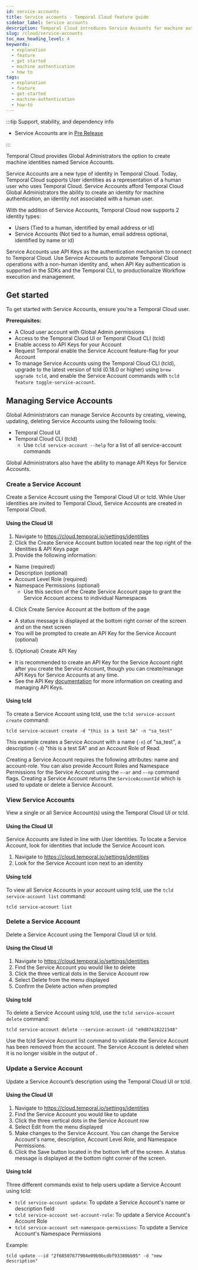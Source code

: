 ```yaml
---
id: service-accounts
title: Service accounts - Temporal Cloud feature guide
sidebar_label: Service accounts
description: Temporal Cloud introduces Service Accounts for machine authentication, enabling non-human identities to interact with Temporal Cloud. Manage Service Accounts via Cloud UI or CLI for secure, automated operations.
slug: /cloud/service-accounts
toc_max_heading_level: 4
keywords:
  - explanation
  - feature
  - get started
  - machine authentication
  - how to
tags:
  - explanation
  - feature
  - get-started
  - machine-authentication
  - how-to
---
```


:::tip Support, stability, and dependency info

- Service Accounts are in [Pre Release](/evaluate/development-production-features/release-stages#pre-release)

:::

Temporal Cloud provides Global Administrators the option to create machine identities named Service Accounts.

Service Accounts are a new type of identity in Temporal Cloud. Today, Temporal Cloud supports User identities as a representation of a human user who uses Temporal Cloud.
Service Accounts afford Temporal Cloud Global Administrators the ability to create an identity for machine authentication, an identity not associated with a human user.

With the addition of Service Accounts, Temporal Cloud now supports 2 identity types:

- Users (Tied to a human, identified by email address or id)
- Service Accounts (Not tied to a human, email address optional, identified by name or id)

Service Accounts use API Keys as the authentication mechanism to connect to Temporal Cloud.
Use Service Accounts to automate Temporal Cloud operations with a non-human identity and, when API Key authentication is supported in the SDKs and the Temporal CLI, to productionalize Workflow execution and management.

## Get started

To get started with Service Accounts, ensure youʼre a Temporal Cloud user.

**Prerequisites:**

- A Cloud user account with Global Admin permissions
- Access to the Temporal Cloud UI or Temporal Cloud CLI (tcld)
- Enable access to API Keys for your Account
- Request Temporal enable the Service Account feature-flag for your Account
- To manage Service Accounts using the Temporal Cloud CLI (tcld), upgrade to the latest version of tcld (0.18.0 or higher) using `brew upgrade tcld`, and enable the Service Account commands with `tcld feature toggle-service-account`.

## Managing Service Accounts

Global Administrators can manage Service Accounts by creating, viewing, updating, deleting Service Accounts using the following tools:

- Temporal Cloud UI
- Temporal Cloud CLI (tcld)
  - Use `tcld service-account --help` for a list of all service-account commands

Global Administrators also have the ability to manage API Keys for Service Accounts.

### Create a Service Account

Create a Service Account using the Temporal Cloud UI or tcld.
While User identities are invited to Temporal Cloud, Service Accounts are created in Temporal Cloud.

#### Using the Cloud UI

1. Navigate to https://cloud.temporal.io/settings/identities
2. Click the Create Service Account button located near the top right of the Identities & API Keys page
3. Provide the following information:

- Name (required)
- Description (optional)
- Account Level Role (required)
- Namespace Permissions (optional)
  - Use this section of the Create Service Account page to grant the Service Account access to individual Namespaces

4. Click Create Service Account at the bottom of the page

- A status message is displayed at the bottom right corner of the screen and on the next screen
- You will be prompted to create an API Key for the Service Account (optional)

5. (Optional) Create API Key

- It is recommended to create an API Key for the Service Account right after you create the Service Account, though you can create/manage API Keys for Service Accounts at any time.
- See the API Key [documentation](/cloud/api-keys) for more information on creating and managing API Keys.

#### Using tcld

To create a Service Account using tcld, use the `tcld service-account create` command:

```
tcld service-account create -d "this is a test SA" -n "sa_test"
```

This example creates a Service Account with a name (`-n`) of "sa_test", a description (`-d`) "this is a test SA" and an Account Role of Read.

Creating a Service Account requires the following attributes: name and account-role.
You can also provide Account Roles and Namespace Permissions for the Service Account using the `—-ar` and `—-np` command flags.
Creating a Service Account returns the `ServiceAccountId` which is used to update or delete a Service Account.

### View Service Accounts

View a single or all Service Account(s) using the Temporal Cloud UI or tcld.

#### Using the Cloud UI

Service Accounts are listed in line with User Identities.
To locate a Service Account, look for identities that include the Service Account icon.

1. Navigate to https://cloud.temporal.io/settings/identities
2. Look for the Service Account icon next to an identity

#### Using tcld

To view all Service Accounts in your account using tcld, use the `tcld service-account list` command:

```
tcld service-account list
```

### Delete a Service Account

Delete a Service Account using the Temporal Cloud UI or tcld.

#### Using the Cloud UI

1. Navigate to https://cloud.temporal.io/settings/identities
2. Find the Service Account you would like to delete
3. Click the three vertical dots in the Service Account row
4. Select Delete from the menu displayed
5. Confirm the Delete action when prompted

#### Using tcld

To delete a Service Account using tcld, use the `tcld service-account delete` command:

```
tcld service-account delete --service-account-id "e9d87418221548"
```

Use the tcld Service Account list command to validate the Service Account has been removed from the account.
The Service Account is deleted when it is no longer visible in the output of .

### Update a Service Account

Update a Service Accountʼs description using the Temporal Cloud UI or tcld.

#### Using the Cloud UI

1. Navigate to https://cloud.temporal.io/settings/identities
2. Find the Service Account you would like to update
3. Click the three vertical dots in the Service Account row
4. Select Edit from the menu displayed
5. Make changes to the Service Account.
   You can change the Service Account's name, description, Account Level Role, and Namespace Permissions.
6. Click the Save button located in the bottom left of the screen.
   A status message is displayed at the bottom right corner of the screen.

#### Using tcld

Three different commands exist to help users update a Service Account using tcld:

- `tcld service-account update`: To update a Service Account's name or description field
- `tcld service-account set-account-role`: To update a Service Account's Account Role
- `tcld service-account set-namespace-permissions`: To update a Service Account's Namespace Permissions

Example:

```
tcld update --id "2f68507677904e09b9bcdbf93380bb95" -d "new description"
```
